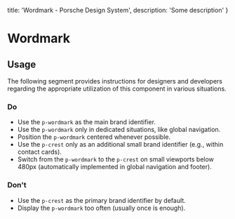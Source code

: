 
  title: 'Wordmark - Porsche Design System',
  description: 'Some description'
}

# Wordmark <ComponentStatus tagName="p-wordmark"></ComponentStatus>

## Usage

The following segment provides instructions for designers and developers regarding the appropriate utilization of this
component in various situations.

### Do

- Use the `p-wordmark` as the main brand identifier.
- Use the `p-wordmark` only in dedicated situations, like global navigation.
- Position the `p-wordmark` centered whenever possible.
- Use the `p-crest` only as an additional small brand identifier (e.g., within contact cards).
- Switch from the `p-wordmark` to the `p-crest` on small viewports below 480px (automatically implemented in global
navigation and footer).

### Don't

- Use the `p-crest` as the primary brand identifier by default.
- Display the `p-wordmark` too often (usually once is enough).
